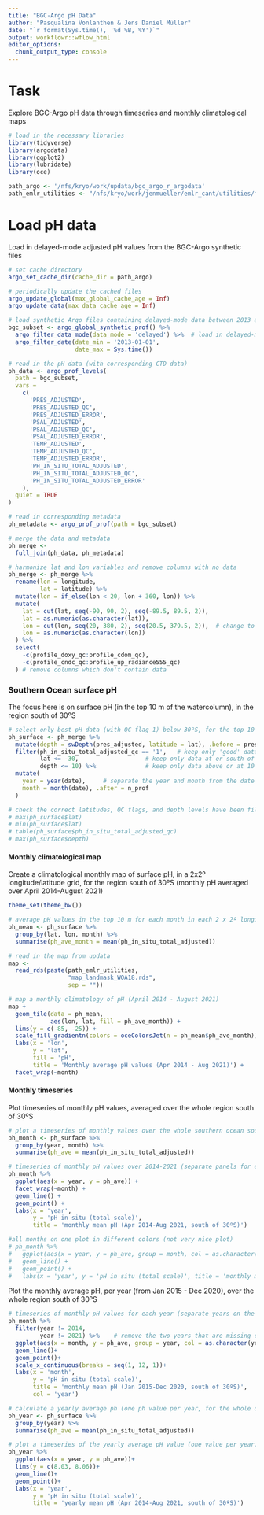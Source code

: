 ```yaml
---
title: "BGC-Argo pH Data"
author: "Pasqualina Vonlanthen & Jens Daniel Müller"
date: "`r format(Sys.time(), '%d %B, %Y')`"
output: workflowr::wflow_html
editor_options:
  chunk_output_type: console
---
```


# Task

Explore BGC-Argo pH data through timeseries and monthly climatological maps

```r
# load in the necessary libraries
library(tidyverse)
library(argodata)
library(ggplot2)
library(lubridate)
library(oce)
```

```r
path_argo <- '/nfs/kryo/work/updata/bgc_argo_r_argodata'
path_emlr_utilities <- "/nfs/kryo/work/jenmueller/emlr_cant/utilities/files/"
```

# Load pH data

Load in delayed-mode adjusted pH values from the BGC-Argo synthetic files

```r

# set cache directory
argo_set_cache_dir(cache_dir = path_argo)

# periodically update the cached files
argo_update_global(max_global_cache_age = Inf)
argo_update_data(max_data_cache_age = Inf)

# load synthetic Argo files containing delayed-mode data between 2013 and now
bgc_subset <- argo_global_synthetic_prof() %>%
  argo_filter_data_mode(data_mode = 'delayed') %>%  # load in delayed-mode data
  argo_filter_date(date_min = '2013-01-01',
                   date_max = Sys.time())

# read in the pH data (with corresponding CTD data)
ph_data <- argo_prof_levels(
  path = bgc_subset,
  vars =
    c(
      'PRES_ADJUSTED',
      'PRES_ADJUSTED_QC',
      'PRES_ADJUSTED_ERROR',
      'PSAL_ADJUSTED',
      'PSAL_ADJUSTED_QC',
      'PSAL_ADJUSTED_ERROR',
      'TEMP_ADJUSTED',
      'TEMP_ADJUSTED_QC',
      'TEMP_ADJUSTED_ERROR',
      'PH_IN_SITU_TOTAL_ADJUSTED',
      'PH_IN_SITU_TOTAL_ADJUSTED_QC',
      'PH_IN_SITU_TOTAL_ADJUSTED_ERROR'
    ),
  quiet = TRUE
)

# read in corresponding metadata
ph_metadata <- argo_prof_prof(path = bgc_subset)

# merge the data and metadata
ph_merge <-
  full_join(ph_data, ph_metadata)
```

```r
# harmonize lat and lon variables and remove columns with no data
ph_merge <- ph_merge %>%
  rename(lon = longitude,
         lat = latitude) %>%
  mutate(lon = if_else(lon < 20, lon + 360, lon)) %>%
  mutate(
    lat = cut(lat, seq(-90, 90, 2), seq(-89.5, 89.5, 2)),
    lat = as.numeric(as.character(lat)),
    lon = cut(lon, seq(20, 380, 2), seq(20.5, 379.5, 2)),  # change to 2x2º grid
    lon = as.numeric(as.character(lon))
  ) %>%
  select(
    -c(profile_doxy_qc:profile_cdom_qc),
    -c(profile_cndc_qc:profile_up_radiance555_qc) 
  ) # remove columns which don't contain data 
```

### Southern Ocean surface pH

The focus here is on surface pH (in the top 10 m of the watercolumn), in the region south of 30ºS

```r

# select only best pH data (with QC flag 1) below 30ºS, for the top 10 m of the watercolumn
ph_surface <- ph_merge %>%
  mutate(depth = swDepth(pres_adjusted, latitude = lat), .before = pres_adjusted) %>%
  filter(ph_in_situ_total_adjusted_qc == '1',   # keep only 'good' data
         lat <= -30,                   # keep only data at or south of 30ºS
         depth <= 10) %>%              # keep only data above or at 10 m depth
  mutate(
    year = year(date),     # separate the year and month from the date column
    month = month(date), .after = n_prof
  )

# check the correct latitudes, QC flags, and depth levels have been filtered
# max(ph_surface$lat)
# min(ph_surface$lat)
# table(ph_surface$ph_in_situ_total_adjusted_qc)
# max(ph_surface$depth)

```

#### Monthly climatological map

Create a climatological monthly map of surface pH, in a 2x2º longitude/latitude grid, for the region south of 30ºS (monthly pH averaged over April 2014-August 2021)

```r

theme_set(theme_bw())

```

```r

# average pH values in the top 10 m for each month in each 2 x 2º longitude/latitude grid 
ph_mean <- ph_surface %>%
  group_by(lat, lon, month) %>%
  summarise(ph_ave_month = mean(ph_in_situ_total_adjusted))

# read in the map from updata
map <-
  read_rds(paste(path_emlr_utilities,
                 "map_landmask_WOA18.rds",
                 sep = ""))

# map a monthly climatology of pH (April 2014 - August 2021)
map +
  geom_tile(data = ph_mean,
            aes(lon, lat, fill = ph_ave_month)) +
  lims(y = c(-85, -25)) +
  scale_fill_gradientn(colors = oceColorsJet(n = ph_mean$ph_ave_month)) +
  labs(x = 'lon',
       y = 'lat',
       fill = 'pH',
       title = 'Monthly average pH values (Apr 2014 - Aug 2021)') +
  facet_wrap(~month)

```

#### Monthly timeseries

Plot timeseries of monthly pH values, averaged over the whole region south of 30ºS

```r

# plot a timeseries of monthly values over the whole southern ocean south of 30ºS
ph_month <- ph_surface %>%
  group_by(year, month) %>%
  summarise(ph_ave = mean(ph_in_situ_total_adjusted))

# timeseries of monthly pH values over 2014-2021 (separate panels for each month)
ph_month %>%
  ggplot(aes(x = year, y = ph_ave)) +
  facet_wrap(~month) +
  geom_line() +
  geom_point() +
  labs(x = 'year', 
       y = 'pH in situ (total scale)', 
       title = 'monthly mean pH (Apr 2014-Aug 2021, south of 30ºS)')
```

```r

#all months on one plot in different colors (not very nice plot)
# ph_month %>%
#   ggplot(aes(x = year, y = ph_ave, group = month, col = as.character(month))) +
#   geom_line() +
#   geom_point() +
#   labs(x = 'year', y = 'pH in situ (total scale)', title = 'monthly mean pH (Apr 2014-Aug 2021)')
```

Plot the monthly average pH, per year (from Jan 2015 - Dec 2020), over the whole region south of 30ºS

```r

# timeseries of monthly pH values for each year (separate years on the same plot)
ph_month %>%
  filter(year != 2014,
         year != 2021) %>%    # remove the two years that are missing data (keep only data for full years)
  ggplot(aes(x = month, y = ph_ave, group = year, col = as.character(year)))+
  geom_line()+
  geom_point()+
  scale_x_continuous(breaks = seq(1, 12, 1))+
  labs(x = 'month',
       y = 'pH in situ (total scale)',
       title = 'monthly mean pH (Jan 2015-Dec 2020, south of 30ºS)',
       col = 'year')
```

```r

# calculate a yearly average ph (one ph value per year, for the whole domain)
ph_year <- ph_surface %>%
  group_by(year) %>%
  summarise(ph_ave = mean(ph_in_situ_total_adjusted))

# plot a timeseries of the yearly average pH value (one value per year)
ph_year %>%
  ggplot(aes(x = year, y = ph_ave))+
  lims(y = c(8.03, 8.06))+
  geom_line()+
  geom_point()+
  labs(x = 'year',
       y = 'pH in situ (total scale)',
       title = 'yearly mean pH (Apr 2014-Aug 2021, south of 30ºS)')

```
